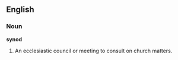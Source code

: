 ==English==

===Noun===

'''synod'''

#An ecclesiastic council or meeting to consult on church matters.
